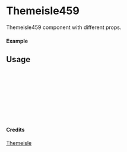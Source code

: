 
<Meta of={Themeisle459} title="Themeisle/Themeisle459" />

# Themeisle459

Themeisle459 component with different props.

#### Example

<Canvas of={Themeisle459.Primary} />

## Usage

```ts
import { Themeisle459 } from "yadl-ui";

const Example = () => {
  return (
      <Themeisle459 />
  );
};

export default Example;
```

#### Credits
[Themeisle](https://themeisle.com/illustrations/)
